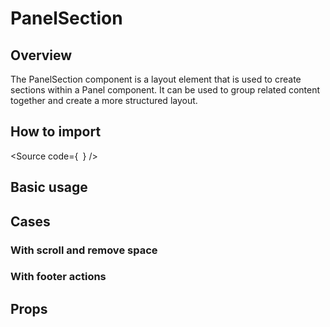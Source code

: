 

<Meta of={Stories} />

<H1>PanelSection</H1>

<H2>Overview</H2>

The PanelSection component is a layout element that is
used to create sections within a Panel component.
It can be used to group related content together and create a more structured layout.

<H2>How to import</H2>

<Source
  code={`
`}
/>

<H2>Basic usage</H2>

<Canvas of={Stories.Base} />

<H2>Cases</H2>

<H3>With scroll and remove space</H3>

<Canvas of={CaseStories.WithScroll} />

<H3>With footer actions</H3>

<Canvas of={CaseStories.WithFooterActions} />

<H2>Props</H2>

<ArgTypes of={Stories} />

